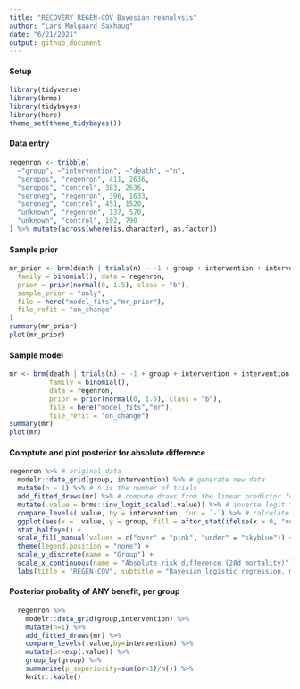 ```yaml
---
title: "RECOVERY REGEN-COV Bayesian reanalysis"
author: "Lars Mølgaard Saxhaug"
date: "6/21/2021"
output: github_document
---
```


#### Setup

```r
library(tidyverse)
library(brms)
library(tidybayes)
library(here)
theme_set(theme_tidybayes())
```

#### Data entry

```r
regenron <- tribble(
  ~"group", ~"intervention", ~"death", ~"n",
  "seropos", "regenron", 411, 2636,
  "seropos", "control", 383, 2636,
  "seroneg", "regenron", 396, 1633,
  "seroneg", "control", 451, 1520,
  "unknown", "regenron", 137, 570,
  "unknown", "control", 192, 790
) %>% mutate(across(where(is.character), as.factor))

```

#### Sample prior

```r
mr_prior <- brm(death | trials(n) ~ -1 + group + intervention + intervention * group,
  family = binomial(), data = regenron,
  prior = prior(normal(0, 1.5), class = "b"),
  sample_prior = "only",
  file = here("model_fits","mr_prior"),
  file_refit = "on_change"
)
summary(mr_prior)
plot(mr_prior)
```

#### Sample model

```r
mr <- brm(death | trials(n) ~ -1 + group + intervention + intervention * group, 
          family = binomial(), 
          data = regenron, 
          prior = prior(normal(0, 1.5), class = "b"),
          file = here("model_fits","mr"),
          file_refit = "on_change")
summary(mr)
plot(mr)
```

#### Comptute and plot posterior for absolute difference

```r
regenron %>% # original data
  modelr::data_grid(group, intervention) %>% # generate new data
  mutate(n = 1) %>% # n is the number of trials
  add_fitted_draws(mr) %>% # compute draws from the linear predictor for model `mr`, replace with `mr_prior` for prior prediction
  mutate(.value = brms::inv_logit_scaled(.value)) %>% # inverse logit transformation to probability scale
  compare_levels(.value, by = intervention, fun = `-`) %>% # calculate absolute risk reduction per group
  ggplot(aes(x = .value, y = group, fill = after_stat(ifelse(x > 0, "over", "under")))) +
  stat_halfeye() +
  scale_fill_manual(values = c("over" = "pink", "under" = "skyblue")) +
  theme(legend.position = "none") +
  scale_y_discrete(name = "Group") +
  scale_x_continuous(name = "Absolute risk difference (28d mortality)") +
  labs(title = "REGEN-COV", subtitle = "Bayesian logistic regression, minimally informative sceptical prior", caption = "@load_dependent")


```

#### Posterior probality of ANY benefit, per group

```r
  regenron %>% 
    modelr::data_grid(group,intervention) %>% 
    mutate(n=1) %>% 
    add_fitted_draws(mr) %>% 
    compare_levels(.value,by=intervention) %>% 
    mutate(or=exp(.value)) %>% 
    group_by(group) %>% 
    summarise(p_superiority=sum(or<1)/n()) %>% 
    knitr::kable()
```

